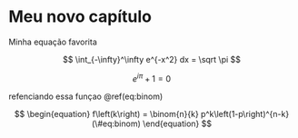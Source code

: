 # Meu novo capítulo

Minha equação favorita 

$$
\int_{-\infty}^\infty e^{-x^2} dx = \sqrt \pi
$$


$$
e^{i\pi} + 1 = 0
$$


refenciando essa funçao \@ref(eq:binom)

$$
\begin{equation} 
  f\left(k\right) = \binom{n}{k} p^k\left(1-p\right)^{n-k}
  (\#eq:binom)
\end{equation}
$$
